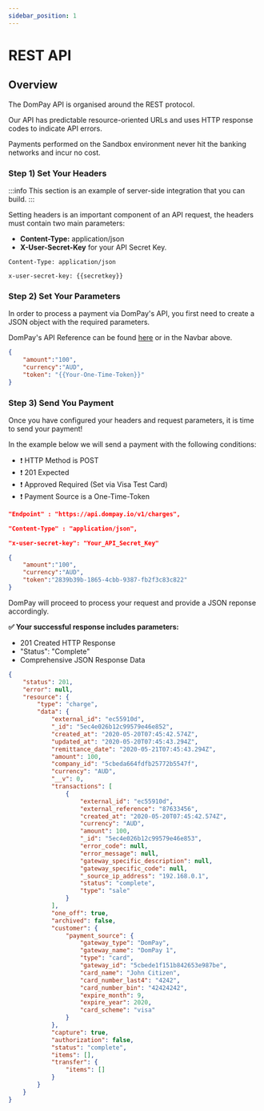 ```yaml
---
sidebar_position: 1
---
```


# REST API

## Overview 

The DomPay API is organised around the REST protocol.

Our API has predictable resource-oriented URLs and uses HTTP response codes to indicate API errors.

Payments performed on the Sandbox environment never hit the banking networks and incur no cost.

### Step 1) Set Your Headers

:::info
This section is an example of server-side integration that you can build.
:::

Setting headers is an important component of an API request, the headers must contain two main parameters:

- **Content-Type:** application/json
- **X-User-Secret-Key** for your API Secret Key. 

```http
Content-Type: application/json

x-user-secret-key: {{secretkey}}
```

### Step 2) Set Your Parameters

In order to process a payment via DomPay's API, you first need to create a JSON object with the required parameters.

DomPay's API Reference can be found [here](https://google.com) or in the Navbar above.

```json title="Charge Request with One-Time Token"
{
	"amount":"100",
	"currency":"AUD",
	"token": "{{Your-One-Time-Token}}"
}
```

### Step 3) Send You Payment

Once you have configured your headers and request parameters, it is time to send your payment! 

In the example below we will send a payment with the following conditions:

- ❗  HTTP Method is POST 
- ❗  201 Expected 
- ❗  Approved Required (Set via Visa Test Card) 
- ❗  Payment Source is a One-Time-Token 

```json title="Payment Request"
"Endpoint" : "https://api.dompay.io/v1/charges",

"Content-Type" : "application/json",

"x-user-secret-key": "Your_API_Secret_Key"

{
	"amount":"100",
	"currency":"AUD",
	"token":"2839b39b-1865-4cbb-9387-fb2f3c83c822"
}
```
DomPay will proceed to process your request and provide a JSON reponse accordingly.

**✅  Your successful response includes parameters:**

- 201 Created HTTP Response 
- "Status": "Complete"
- Comprehensive JSON Response Data

```json title="Payment Response"
{
    "status": 201,
    "error": null,
    "resource": {
        "type": "charge",
        "data": {
            "external_id": "ec55910d",
            "_id": "5ec4e026b12c99579e46e852",
            "created_at": "2020-05-20T07:45:42.574Z",
            "updated_at": "2020-05-20T07:45:43.294Z",
            "remittance_date": "2020-05-21T07:45:43.294Z",
            "amount": 100,
            "company_id": "5cbeda664fdfb25772b5547f",
            "currency": "AUD",
            "__v": 0,
            "transactions": [
                {
                    "external_id": "ec55910d",
                    "external_reference": "87633456",
                    "created_at": "2020-05-20T07:45:42.574Z",
                    "currency": "AUD",
                    "amount": 100,
                    "_id": "5ec4e026b12c99579e46e853",
                    "error_code": null,
                    "error_message": null,
                    "gateway_specific_description": null,
                    "gateway_specific_code": null,
                    "_source_ip_address": "192.168.0.1",
                    "status": "complete",
                    "type": "sale"
                }
            ],
            "one_off": true,
            "archived": false,
            "customer": {
                "payment_source": {
                    "gateway_type": "DomPay",
                    "gateway_name": "DomPay 1",
                    "type": "card",
                    "gateway_id": "5cbede1f151b842653e987be",
                    "card_name": "John Citizen",
                    "card_number_last4": "4242",
                    "card_number_bin": "42424242",
                    "expire_month": 9,
                    "expire_year": 2020,
                    "card_scheme": "visa"
                }
            },
            "capture": true,
            "authorization": false,
            "status": "complete",
            "items": [],
            "transfer": {
                "items": []
            }
        }
    }
}
```